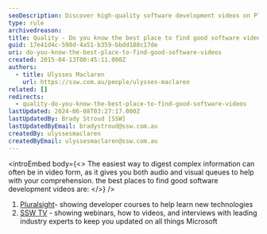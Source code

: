 ```yaml
---
seoDescription: Discover high-quality software development videos on Pluralsight and SSW TV, featuring expert-led courses, webinars, and interviews to boost your tech skills.
type: rule
archivedreason:
title: Quality - Do you know the best place to find good software videos?
guid: 17e41d4c-590d-4a51-b359-bbdd188c17de
uri: do-you-know-the-best-place-to-find-good-software-videos
created: 2015-04-13T00:45:11.000Z
authors:
  - title: Ulysses Maclaren
    url: https://ssw.com.au/people/ulysses-maclaren
related: []
redirects:
  - quality-do-you-know-the-best-place-to-find-good-software-videos
lastUpdated: 2024-06-08T03:27:17.000Z
lastUpdatedBy: Brady Stroud [SSW]
lastUpdatedByEmail: bradystroud@ssw.com.au
createdBy: ulyssesmaclaren
createdByEmail: ulyssesmaclaren@ssw.com.au
---
```


<introEmbed
  body={<>
The easiest way to digest complex information can often be in video form, as it gives you both audio and visual queues to help with your comprehension.
the best places to find good software development videos are:
  </>}
/>
1. [Pluralsight](http://www.pluralsight.com/)- showing developer courses to help learn new technologies
2. [SSW TV](http://tv.ssw.com.au/) - showing webinars, how to videos, and interviews with leading industry experts to keep you updated on all things Microsoft
